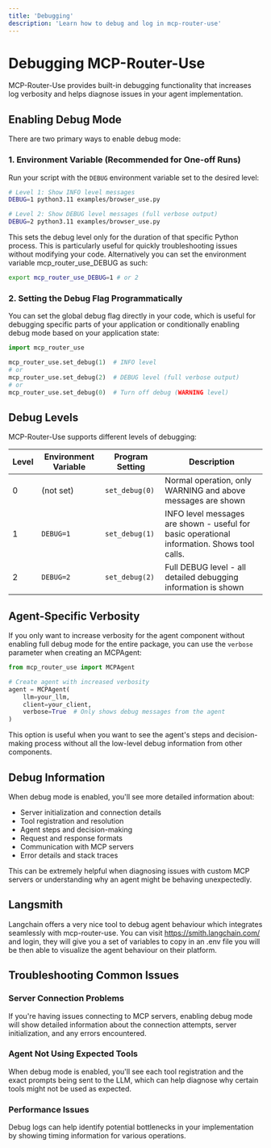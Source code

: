 ```yaml
---
title: 'Debugging'
description: 'Learn how to debug and log in mcp-router-use'
---
```


# Debugging MCP-Router-Use

MCP-Router-Use provides built-in debugging functionality that increases log verbosity and helps diagnose issues in your agent implementation.

## Enabling Debug Mode

There are two primary ways to enable debug mode:

### 1. Environment Variable (Recommended for One-off Runs)

Run your script with the `DEBUG` environment variable set to the desired level:

```bash
# Level 1: Show INFO level messages
DEBUG=1 python3.11 examples/browser_use.py

# Level 2: Show DEBUG level messages (full verbose output)
DEBUG=2 python3.11 examples/browser_use.py
```

This sets the debug level only for the duration of that specific Python process. This is particularly useful for quickly troubleshooting issues without modifying your code.
Alternatively you can set the environment variable mcp_router_use_DEBUG as such:
```bash
export mcp_router_use_DEBUG=1 # or 2
```

### 2. Setting the Debug Flag Programmatically

You can set the global debug flag directly in your code, which is useful for debugging specific parts of your application or conditionally enabling debug mode based on your application state:

```python
import mcp_router_use

mcp_router_use.set_debug(1)  # INFO level
# or
mcp_router_use.set_debug(2)  # DEBUG level (full verbose output)
# or
mcp_router_use.set_debug(0)  # Turn off debug (WARNING level)
```

## Debug Levels

MCP-Router-Use supports different levels of debugging:

| Level | Environment Variable | Program Setting | Description |
|-------|---------------------|-----------------|-------------|
| 0     | (not set)           | `set_debug(0)`  | Normal operation, only WARNING and above messages are shown |
| 1     | `DEBUG=1`           | `set_debug(1)`  | INFO level messages are shown - useful for basic operational information. Shows tool calls.|
| 2     | `DEBUG=2`           | `set_debug(2)`  | Full DEBUG level - all detailed debugging information is shown |

## Agent-Specific Verbosity

If you only want to increase verbosity for the agent component without enabling full debug mode for the entire package, you can use the `verbose` parameter when creating an MCPAgent:

```python
from mcp_router_use import MCPAgent

# Create agent with increased verbosity
agent = MCPAgent(
    llm=your_llm,
    client=your_client,
    verbose=True  # Only shows debug messages from the agent
)
```

This option is useful when you want to see the agent's steps and decision-making process without all the low-level debug information from other components.

## Debug Information

When debug mode is enabled, you'll see more detailed information about:

- Server initialization and connection details
- Tool registration and resolution
- Agent steps and decision-making
- Request and response formats
- Communication with MCP servers
- Error details and stack traces

This can be extremely helpful when diagnosing issues with custom MCP servers or understanding why an agent might be behaving unexpectedly.

## Langsmith

Langchain offers a very nice tool to debug agent behaviour which integrates seamlessly with mcp-router-use. You can visit https://smith.langchain.com/ and login, they will give you a set of variables to copy in an .env file
you will be then able to visualize the agent behaviour on their platform.

## Troubleshooting Common Issues

### Server Connection Problems

If you're having issues connecting to MCP servers, enabling debug mode will show detailed information about the connection attempts, server initialization, and any errors encountered.

### Agent Not Using Expected Tools

When debug mode is enabled, you'll see each tool registration and the exact prompts being sent to the LLM, which can help diagnose why certain tools might not be used as expected.

### Performance Issues

Debug logs can help identify potential bottlenecks in your implementation by showing timing information for various operations.
